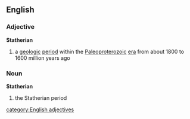 ==English==
===Adjective===
{{wikipedia}}
'''Statherian'''
#{{geology}} a [[geologic]] [[period]] within the [[Paleoproterozoic]] [[era]] from about 1800 to 1600 million years ago

===Noun===
'''Statherian'''
#{{geology}} the Statherian period
[[category:English adjectives]]